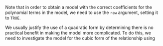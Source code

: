 Note that in order to obtain a model with the correct coefficients for
the polynomial terms in the model, we need to use the `raw` argument, setting it to `TRUE`.

We usually justify the use of a quadratic form by determining there is
no practical benefit in making the model more complicated. To do this,
we need to investigate the model for the cubic form of the relationship
using 

